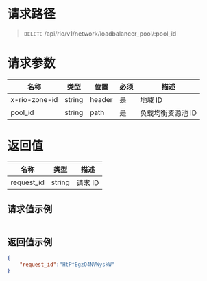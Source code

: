<style>.topic-content-wrap .topic-detail table thead th { word-break: keep-all; }</style>


# 请求路径
> `DELETE` /api/rio/v1/network/loadbalancer_pool/:pool_id

# 请求参数
名称 | 类型 | 位置 | 必须 | 描述 
----- | ----- | ----- | ----- | ----- 
x-rio-zone-id | string | header | 是 | 地域 ID
pool_id       | string | path   | 是 | 负载均衡资源池 ID

# 返回值
名称 | 类型 |  描述
----- | ----- | -----
request_id	| string  | 请求 ID

## 请求值示例
```json
```

## 返回值示例
```json
{
    "request_id":"HtPfEgzO4NVWyskW"
}
```